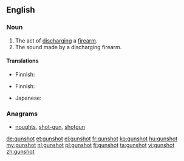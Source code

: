 ==English==

===Noun===
{{en-noun}}

# The act of [[discharge|discharging]] a [[firearm]].
# The sound made by a discharging firearm.

====Translations====
{{trans-top|act of discharging a firearm}}
* Finnish: {{t+|fi|laukaus}}
{{trans-mid}}
{{trans-bottom}}

{{trans-top|the sound made}}
* Finnish: {{t+|fi|laukaus}}
{{trans-mid}}
* Japanese: {{t-|ja|銃声|tr=じゅうせい|sc=Jpan}}
{{trans-bottom}}

===Anagrams===
* [[noughts#English|noughts]], [[shot-gun#English|shot-gun]], [[shotgun#English|shotgun]]

[[de:gunshot]]
[[et:gunshot]]
[[el:gunshot]]
[[fr:gunshot]]
[[ko:gunshot]]
[[hu:gunshot]]
[[my:gunshot]]
[[nl:gunshot]]
[[pl:gunshot]]
[[fi:gunshot]]
[[ta:gunshot]]
[[vi:gunshot]]
[[zh:gunshot]]
